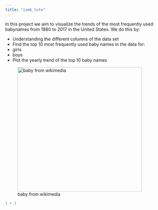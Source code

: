 ```yaml
---
title: "ismb_tuto"
---
```


In this project we aim to visualize the trends of the most frequently used babynames from 1880 to 2017 in the United States. We do this by:

-   Understanding the different columns of the data set
-   Find the top 10 most frequently used baby names in the data for:
-   girls
-   boys
-   Plot the yearly trend of the top 10 baby names


![baby from wikimedia](https://upload.wikimedia.org/wikipedia/commons/9/93/Angel_Williamz_Owakabi%27s_Baby.jpg){width=400 fig-align="right"}

```r
1 + 1
```
